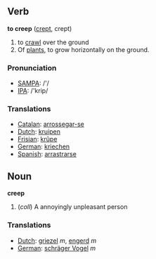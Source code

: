 == Verb ==

'''to creep''' ([[crept]], crept)

# to [[crawl]] over the ground
#Of [[plant]]s, to grow horizontally on the ground.

=== Pronunciation ===
*[[w:SAMPA|SAMPA]]: /'/
*[[w:IPA|IPA]]: /'krip/

=== Translations ===
*[[Catalan]]: [[arrossegar-se]]
*[[Dutch]]: [[kruipen]]
*[[Frisian]]: [[krûpe]]
*[[German]]: [[kriechen]]
*[[Spanish]]: [[arrastrarse]]

== Noun ==

'''creep'''

#(''coll'') A annoyingly unpleasant person

=== Translations ===
*[[Dutch]]: [[griezel]] ''m'', [[engerd]] ''m''
*[[German]]: [[schräger Vogel]] ''m''